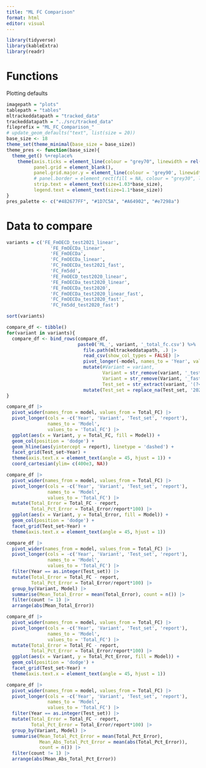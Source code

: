 ```yaml
---
title: "ML FC Comparison"
format: html
editor: visual
---
```


```r
library(tidyverse)
library(kableExtra)
library(readr)
```

# Functions

Plotting defaults

```r
imagepath = "plots"
tablepath = "tables"
mltrackeddatapath = "tracked_data"
trackeddatapath = "../src/tracked_data"
fileprefix = "ML_FC_Comparison_"
# update_geom_defaults("text", list(size = 20))
base_size <- 18
theme_set(theme_minimal(base_size = base_size))
theme_pres <- function(base_size){
  theme_get() %+replace%
    theme(axis.ticks = element_line(colour = "grey70", linewidth = rel(0.5)),
          panel.grid = element_blank(),
          panel.grid.major.y = element_line(colour = 'grey90', linewidth = rel(0.5)),
          # panel.border = element_rect(fill = NA, colour = "grey30", linewidth = rel(0.8)),
          strip.text = element_text(size=1.03*base_size),
          legend.text = element_text(size=1.1*base_size))
}
pres_palette <- c("#482677FF", "#1D7C5A", "#A64902", "#e7298a")
```

# Data to compare

```r
variants = c('FE_FmOECD_test2021_linear', 
                'FE_FmOECDa_linear',
                'FE_FmOECDa',
                'FC_FmOECDa_linear',
                'FC_FmOECDa_test2021_fast',
                'FC_Fm5dd',
                'FE_FmOECD_test2020_linear',
                'FE_FmOECDa_test2020_linear',
                'FE_FmOECDa_test2020',
                'FC_FmOECDa_test2020_linear_fast',
                'FC_FmOECDa_test2020_fast',
                'FC_Fm5dd_test2020_fast')

sort(variants)
```

```r
compare_df <- tibble()
for(variant in variants){
  compare_df <- bind_rows(compare_df,
                          paste0('ML_', variant, '_total_fc.csv') %>%
                            file.path(mltrackeddatapath, .) |> 
                            read_csv(show_col_types = FALSE) |> 
                            pivot_longer(-model, names_to = 'Year', values_to='Total_FC') |> 
                            mutate(#Variant = variant,
                                   Variant = str_remove(variant, '_test.*?(?=_|$)'),
                                   Variant = str_remove(Variant, '_fast'),
                                   Test_set = str_extract(variant, '(?<=_test).*?(?=_|$)')) |> 
                            mutate(Test_set = replace_na(Test_set, '2021')))
}
```


```r
compare_df |> 
  pivot_wider(names_from = model, values_from = Total_FC) |> 
  pivot_longer(cols = -c('Year', 'Variant', 'Test_set', 'report'),
               names_to = 'Model',
               values_to = 'Total_FC') |> 
  ggplot(aes(x = Variant, y = Total_FC, fill = Model)) +
  geom_col(position = 'dodge') +
  geom_hline(aes(yintercept = report), linetype = 'dashed') + 
  facet_grid(Test_set~Year) +
  theme(axis.text.x = element_text(angle = 45, hjust = 1)) +
  coord_cartesian(ylim= c(400e3, NA))
```

```r
compare_df |> 
  pivot_wider(names_from = model, values_from = Total_FC) |> 
  pivot_longer(cols = -c('Year', 'Variant', 'Test_set', 'report'),
               names_to = 'Model',
               values_to = 'Total_FC') |> 
  mutate(Total_Error = Total_FC - report,
         Total_Pct_Error = Total_Error/report*100) |> 
  ggplot(aes(x = Variant, y = Total_Error, fill = Model)) +
  geom_col(position = 'dodge') +
  facet_grid(Test_set~Year) +
  theme(axis.text.x = element_text(angle = 45, hjust = 1))
```

```r
compare_df |>
  pivot_wider(names_from = model, values_from = Total_FC) |>
  pivot_longer(cols = -c('Year', 'Variant', 'Test_set', 'report'),
               names_to = 'Model',
               values_to = 'Total_FC') |> 
  filter(Year == as.integer(Test_set)) |> 
  mutate(Total_Error = Total_FC - report,
         Total_Pct_Error = Total_Error/report*100) |> 
  group_by(Variant, Model) |> 
  summarise(Mean_Total_Error = mean(Total_Error), count = n()) |>
  filter(count != 1) |> 
  arrange(abs(Mean_Total_Error))
```


```r
compare_df |> 
  pivot_wider(names_from = model, values_from = Total_FC) |> 
  pivot_longer(cols = -c('Year', 'Variant', 'Test_set', 'report'),
               names_to = 'Model',
               values_to = 'Total_FC') |> 
  mutate(Total_Error = Total_FC - report,
         Total_Pct_Error = Total_Error/report*100) |> 
  ggplot(aes(x = Variant, y = Total_Pct_Error, fill = Model)) +
  geom_col(position = 'dodge') +
  facet_grid(Test_set~Year) +
  theme(axis.text.x = element_text(angle = 45, hjust = 1))
```

```r
compare_df |>
  pivot_wider(names_from = model, values_from = Total_FC) |>
  pivot_longer(cols = -c('Year', 'Variant', 'Test_set', 'report'),
               names_to = 'Model',
               values_to = 'Total_FC') |> 
  filter(Year == as.integer(Test_set)) |> 
  mutate(Total_Error = Total_FC - report,
         Total_Pct_Error = Total_Error/report*100) |> 
  group_by(Variant, Model) |> 
  summarise(Mean_Total_Pct_Error = mean(Total_Pct_Error),
            Mean_Abs_Total_Pct_Error = mean(abs(Total_Pct_Error)),
            count = n()) |>
  filter(count != 1) |> 
  arrange(abs(Mean_Abs_Total_Pct_Error))
```

